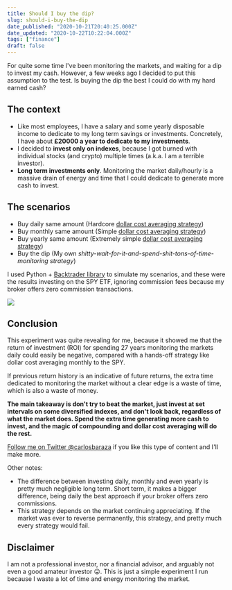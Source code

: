 ```yaml
---
title: Should I buy the dip?
slug: should-i-buy-the-dip
date_published: "2020-10-21T20:40:25.000Z"
date_updated: "2020-10-22T10:22:04.000Z"
tags: ["finance"]
draft: false
---
```


For quite some time I've been monitoring the markets, and waiting for a dip to invest my cash. However, a few weeks ago I decided to put this assumption to the test. Is buying the dip the best I could do with my hard earned cash?

## The context

- Like most employees, I have a salary and some yearly disposable income to dedicate to my long term savings or investments. Concretely, I have about **£20000 a year to dedicate to my investments**.
- I decided to **invest only on indexes**, because I got burned with individual stocks (and crypto) multiple times (a.k.a. I am a terrible investor).
- **Long term investments only**. Monitoring the market daily/hourly is a massive drain of energy and time that I could dedicate to generate more cash to invest.

## The scenarios

- Buy daily same amount (Hardcore [dollar cost averaging strategy](https://www.investopedia.com/terms/d/dollarcostaveraging.asp))
- Buy monthly same amount (Simple [dollar cost averaging strategy](https://www.investopedia.com/terms/d/dollarcostaveraging.asp))
- Buy yearly same amount (Extremely simple [dollar cost averaging strategy](https://www.investopedia.com/terms/d/dollarcostaveraging.asp))
- Buy the dip (My own _shitty-wait-for-it-and-spend-shit-tons-of-time-monitoring strategy_)

I used Python + [Backtrader library](https://github.com/mementum/backtrader) to simulate my scenarios, and these were the results investing on the SPY ETF, ignoring commission fees because my broker offers zero commission transactions.

![](/content/images/2020/10/index-strategies.jpg)

## Conclusion

This experiment was quite revealing for me, because it showed me that the return of investment (ROI) for spending 27 years monitoring the markets daily could easily be negative, compared with a hands-off strategy like dollar cost averaging monthly to the SPY.

If previous return history is an indicative of future returns, the extra time dedicated to monitoring the market without a clear edge is a waste of time, which is also a waste of money.

**The main takeaway is don't try to beat the market, just invest at set intervals on some diversified indexes, and don't look back, regardless of what the market does. Spend the extra time generating more cash to invest, and the magic of compounding and dollar cost averaging will do the rest.**

[Follow me on Twitter @carlosbaraza](https://twitter.com/carlosbaraza) if you like this type of content and I'll make more.

Other notes:

- The difference between investing daily, monthly and even yearly is pretty much negligible long term. Short term, it makes a bigger difference, being daily the best approach if your broker offers zero commissions.
- This strategy depends on the market continuing appreciating. If the market was ever to reverse permanently, this strategy, and pretty much every strategy would fail.

## Disclaimer

I am not a professional investor, nor a financial advisor, and arguably not even a good amateur investor 😜. This is just a simple experiment I run because I waste a lot of time and energy monitoring the market.
